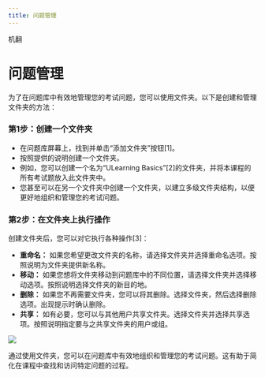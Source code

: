 ```yaml
---
title: 问题管理
---
```


机翻
# 问题管理

为了在问题库中有效地管理您的考试问题，您可以使用文件夹。以下是创建和管理文件夹的方法：

### 第1步：创建一个文件夹
- 在问题库屏幕上，找到并单击“添加文件夹”按钮[1]。
- 按照提供的说明创建一个文件夹。
- 例如，您可以创建一个名为“ULearning Basics”[2]的文件夹，并将本课程的所有考试题放入此文件夹中。
- 您甚至可以在另一个文件夹中创建一个文件夹，以建立多级文件夹结构，以便更好地组织和管理您的考试问题。

### 第2步：在文件夹上执行操作

创建文件夹后，您可以对它执行各种操作[3]：

- **重命名：** 如果您希望更改文件夹的名称，请选择文件夹并选择重命名选项。按照说明为文件夹提供新名称。
- **移动：** 如果您想将文件夹移动到问题库中的不同位置，请选择文件夹并选择移动选项。按照说明选择文件夹的新目的地。
- **删除：** 如果您不再需要文件夹，您可以将其删除。选择文件夹，然后选择删除选项。出现提示时确认删除。
- **共享：** 如有必要，您可以与其他用户共享文件夹。选择文件夹并选择共享选项。按照说明指定要与之共享文件夹的用户或组。

![](/img/utest/teacher/question04.png)

通过使用文件夹，您可以在问题库中有效地组织和管理您的考试问题。这有助于简化在课程中查找和访问特定问题的过程。
